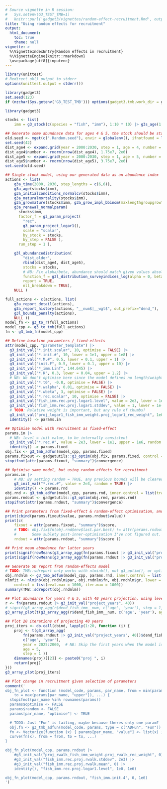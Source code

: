 ```yaml
---
# Source vignette in R session:
#   Sys.setenv(G3_TEST_TMB=1)
#   knitr::purl('gadget3/vignettes/random-effect-recruitment.Rmd', output="/tmp/vign.R") ; source("/tmp/vign.R", echo = T)
title: "Using random effects for recruitment"
output:
  html_document:
    toc: true
    theme: null
vignette: >
  %\VignetteIndexEntry{Random effects in recruitment}
  %\VignetteEngine{knitr::rmarkdown}
  \usepackage[utf8]{inputenc}
---
```


```r
library(unittest)
# Redirect ok() output to stderr
options(unittest.output = stderr())

library(gadget3)
set.seed(123)
if (nzchar(Sys.getenv('G3_TEST_TMB'))) options(gadget3.tmb.work_dir = gadget3:::vignette_base_dir('work_dir'))
```

```r
library(gadget3)

stocks <- list(
    imm = g3_stock(c(species = "fish", "imm"), 1:10 * 10) |> g3s_age(1, 5) )

## Generate some abundnace data for ages 4 & 5, the stock should be stable, however the data is noisy
old.seed <- mget(c(".Random.seed"), envir = globalenv(), ifnotfound = list(NULL))[[1]]
set.seed(42)
dist_age4 <- expand.grid(year = 2000:2030, step = 1, age = 4, number = NA)
dist_age4$number <- rnorm(nrow(dist_age4), 1.75e7, 2e6)
dist_age5 <- expand.grid(year = 2000:2030, step = 1, age = 5, number = NA)
dist_age5$number <- rnorm(nrow(dist_age5), 3.75e7, 2e6)
set.seed(old.seed)

## Single stock model, using our generated data as an abundance index
actions <- list(
    g3a_time(2000, 2030, step_lengths = c(6,6)),
    g3a_age(stocks$imm),
    g3a_initialconditions_normalcv(stocks$imm),
    g3a_naturalmortality(stocks$imm),
    g3a_growmature(stocks$imm, g3a_grow_impl_bbinom(maxlengthgroupgrowth = 4L)),
    g3a_renewal_normalparam(
      stocks$imm,
      factor_f = g3_param_project(
        "rec",
        g3_param_project_logar1(),
        scale = "scalar",
        by_stock = stocks,
        by_step = FALSE ),
      run_step = 1 ),

    g3l_abundancedistribution(
        "dist_older",
        rbind(dist_age4, dist_age5),
        stocks = stocks,
        # NB: Fix alpha/beta, abundance should match given values absolutely
        function_f = g3l_distribution_surveyindices_log(alpha = 0, beta = 1),
        report = TRUE,
        nll_breakdown = TRUE),
    NULL )

full_actions <- c(actions, list(
    g3a_report_detail(actions),
    g3a_report_history(actions, "__num$|__wgt$", out_prefix="dend_"),  # NB: Late reporting
    g3l_bounds_penalty(actions),
    NULL ))
model_fn <- g3_to_r(full_actions)
model_cpp <- g3_to_tmb(full_actions)
fn <- g3_tmb_fn(model_cpp)

## Define baseline parameters / fixed-effects
attr(model_cpp, "parameter_template") |>
  g3_init_val("*.init.scalar", 10, optimise = FALSE) |>
  g3_init_val("*.init.#", 10, lower = 1e1, upper = 1e8) |>
  g3_init_val("*.M.#", 0.5, lower = 0.1, upper = 1) |>
  g3_init_val("init.F", 0.5, lower = 0.1, upper = 10) |>
  g3_init_val("*_imm.Linf", 144.645) |>
  g3_init_val("*.K", 0.3, lower = 0.04, upper = 1.2) |>
  # NB: We don't optimise here since the model defines no length/weight structure, only counts
  g3_init_val("*.t0", -0.8, optimise = FALSE) |>
  g3_init_val("*.walpha", 0.01, optimise = FALSE) |>
  g3_init_val("*.wbeta", 3, optimise = FALSE) |>
  g3_init_val("*.rec.scalar", 10, optimise = FALSE) |>
  g3_init_val("fish_imm.rec.proj.logar1.level", value = 2e3, lower = 1e1, upper = 5e5) |> 
  g3_init_val("fish_imm.rec.proj.logar1.stddev", value = 1, lower = 1e-15, upper = 1e4) |> 
  # TODO: Relative weight is important, but any rule of thumbs?
  g3_init_val("proj_logar1_fish_imm_weight.proj_logar1_rec_weight", 1e0) |>
  identity() -> params.in

## Optimise model with recruitment as fixed-effect
params.in |>
  # NB: level = init value, to be internally consistent
  g3_init_val("*.rec.#", value = 2e3, lower = 1e1, upper = 1e6, random = FALSE) |>
  identity() -> params.fixed
obj.fix <- g3_tmb_adfun(model_cpp, params.fixed)
params.fixout <- gadgetutils::g3_optim(obj.fix, params.fixed, control = list(maxit = 2000))
stopifnot(attr(params.fixout, "summary")$convergence)

## Optimise same model, but using random effects for recruitment
params.in |>
    # NB: By setting random = TRUE, any previous bounds will be cleared
    g3_init_val("*.rec.#", value = 2e3, random = TRUE) |>
    identity() -> params.rnd
obj.rnd <- g3_tmb_adfun(model_cpp, params.rnd, inner.control = list(trace = 3, maxit = 1000, tol = 1e-7))
params.rndout <- gadgetutils::g3_optim(obj.rnd, params.rnd)
stopifnot(attr(params.rndout, "summary")$convergence)

## Print parameters from fixed-effect & random-effect optimisation, and nll
print(cbind(params.fixout$value, params.rndout$value))
print(c(
    fixout = attr(params.fixout, "summary")$score,
    # TODO: obj.fix$fn(obj.rnd$env$last.par.best) != attr(params.rndout, "summary")$score, even though newton trace reports the former?
    #       Some sublety post-inner-optimisation I've not figured out.
    rndout = attr(params.rndout, "summary")$score ))

## Print mean abundance for latter years
print(signif(rowMeans(g3_array_agg(fn(params.fixout |> g3_init_val("project_years", 40))$dend_fish_imm__num, c('age', 'year'), age = c(4, 5), year = 2040:2060, step = 1)), 3))
print(signif(rowMeans(g3_array_agg(fn(params.rndout |> g3_init_val("project_years", 40))$dend_fish_imm__num, c('age', 'year'), age = c(4, 5), year = 2040:2060, step = 1)), 3))

## Generate SD report from random-effects model
# TODO: TMB::sdreport only works with nlminb(), not g3_optim(), or optim(), but we're getting false convergence
obj.rndnlm <- g3_tmb_adfun(model_cpp, params.rnd, inner.control = list(trace = 3, maxit = 1000, tol = 1e-7))
nlmfit <- nlminb(obj.rndnlm$par, obj.rndnlm$fn, obj.rndnlm$gr, lower = g3_tmb_lower(params.rndout), upper = g3_tmb_upper(params.rnd),
    control = list(eval.max = 1000, iter.max = 1000))
summary(TMB::sdreport(obj.rndnlm))

## Plot abundance for years 4 & 5, with 40 years projection, using level/stddev chosen by optimiser
r <- fn(params.rndout |> g3_init_val("project_years", 40))
# signif(g3_array_agg(r$dend_fish_imm__num, c('age', 'year'), step = 1, age = c(4, 5)), 3)
g3_array_plot(t(g3_array_agg(r$dend_fish_imm__num, c('age', 'year'), age = c(4, 5), step = 1)))

## Plot 20 iterations of projecting 40 years
proj_iters <- do.call(cbind, lapply(1:20, function (i) {
    proj <- t(g3_array_agg(
        fn(params.rndout |> g3_init_val("project_years", 40))$dend_fish_imm__num,
        c('age', 'year'),
        year = 2025:2060,  # NB: Skip the first years when the model is settling
        age = 5,
        step = 1 ))
    dimnames(proj)[[2]] <- paste0("proj ", i)
    return(proj)
}))
g3_array_plot(proj_iters)

## Plot change in recruitment given selection of parameters
comment('
obj_fn_plot <- function (model_code, params, par_name, from = min(params[par_name, "lower"]),
    to = max(params[par_name, "upper"]), ...) {
  stopifnot(par_name %in% rownames(params))
  params$optimise <- FALSE
  params$random <- FALSE
  params[par_name, "optimise"] <- TRUE

  # TODO: Just "Fun" is failing, maybe because theres only one param?
  obj.fn <- g3_tmb_adfun(model_code, params, type = c("ADFun", "Fun"))
  fn <- Vectorize(function (x) { params[par_name, "value"] <- list(x) ; obj.fn$fn(g3_tmb_par(params)) })
  curve(fn(x), from = from, to = to, ...)
}

obj_fn_plot(model_cpp, params.rndout |>
    #g3_init_val("proj_rwalk_fish_imm_weight.proj_rwalk_rec_weight", 0) |>
    #g3_init_val("fish_imm.rec.proj.rwalk.stddev", 2e3) |>
    #g3_init_val("fish_imm.rec.proj.rwalk.mean", 0) |>
    identity(), "fish_imm.rec.proj.logar1.level", 1e0, 1e6)

obj_fn_plot(model_cpp, params.rndout, "fish_imm.init.4", 0, 1e6)
')
```
